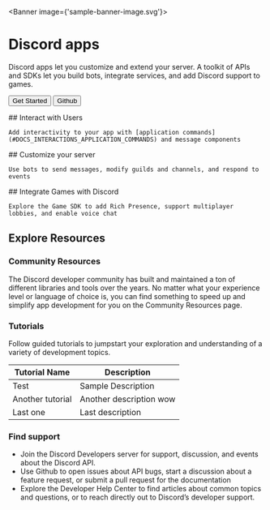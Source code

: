 <Banner image={'sample-banner-image.svg'}>
  # Discord apps

  Discord apps let you customize and extend your server. A toolkit of APIs and SDKs let you build bots, integrate services, and add Discord support to games.

  <Button>Get Started</Button> <Button>Github</Button>
</Banner>

<CardWrapper>
  <Card>
    ## Interact with Users

    Add interactivity to your app with [application commands](#DOCS_INTERACTIONS_APPLICATION_COMMANDS) and message components
  </Card>
  <Card>
    ## Customize your server

    Use bots to send messages, modify guilds and channels, and respond to events
  </Card>
  <Card>
    ## Integrate Games with Discord

    Explore the Game SDK to add Rich Presence, support multiplayer lobbies, and enable voice chat
  </Card>
</CardWrapper>

## Explore Resources

### Community Resources

The Discord developer community has built and maintained a ton of different libraries and tools over the years. No matter what your experience level or language of choice is, you can find something to speed up and simplify app development for you on the Community Resources page.

### Tutorials

Follow guided tutorials to jumpstart your exploration and understanding of a variety of development topics.

| Tutorial Name | Description |
| ------------- | ----------- |
| Test | Sample Description |
| Another tutorial | Another description wow |
| Last one | Last description |

### Find support

- Join the Discord Developers server for support, discussion, and events about the Discord API.
- Use Github to open issues about API bugs, start a discussion about a feature request, or submit a pull request for the documentation
- Explore the Developer Help Center to find articles about common topics and questions, or to reach directly out to Discord’s developer support.